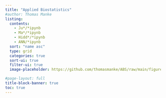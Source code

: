 ```yaml
---
title: "Applied Biostatistics"
#author: Thomas Manke
listing:
  contents: 
    - Ju*/*ipynb
    - Ma*/*ipynb
    - Hidd*/*ipynb
    - ANN/*ipynb
  sort: "name asc"
  type: grid
  categories: true
  sort-ui: true
  filter-ui: true
  image-placeholder: https://github.com/thomasmanke/ABS/raw/main/figures/Sherlock.png

#page-layout: full
title-block-banner: true
toc: true
---
```

